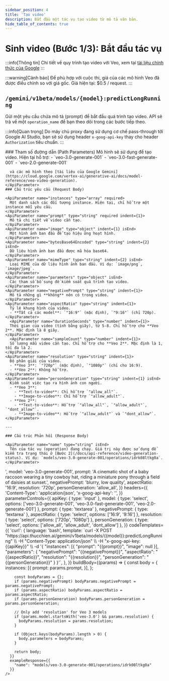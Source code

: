 ```yaml
---
sidebar_position: 4
title: 'Tạo video'
description: Bắt đầu một tác vụ tạo video từ mô tả văn bản.
hide_table_of_contents: true
---
```



# Sinh video (Bước 1/3): Bắt đầu tác vụ
:::info[Thông tin]
Chi tiết về quy trình tạo video với Veo, xem tại [tài liệu chính thức của Google](https://ai.google.dev/gemini-api/docs/video?example=dialogue)
:::

:::warning[Cảnh báo]
Để phù hợp với cuộc thi, giá của các mô hình Veo đã được điều chỉnh so với giá gốc.
Giá hiện tại: $0.5 / request.
:::
## <Badge method="POST" /> `/gemini/v1beta/models/{model}:predictLongRunning`

Gửi một yêu cầu chứa mô tả (prompt) để bắt đầu quá trình tạo video. API sẽ trả về một `operation_name` để bạn theo dõi trong các bước tiếp theo.

:::info[Quan trọng]
Do máy chủ proxy đang sử dụng cơ chế pass-through tới Google AI Studio, bạn sẽ sử dụng header `x-goog-api-key` thay cho header `Authorization` tiêu chuẩn.
:::

<ApiReferenceLayout>
  <LeftColumn>
    ### Tham số đường dẫn (Path Parameters)
    <ApiParameter name="model" type="string" required isEnd>
      Mô hình sẽ sử dụng để tạo video. Hiện tại hỗ trợ:
        - `veo-3.0-generate-001`
        - `veo-3.0-fast-generate-001`
        - `veo-2.0-generate-001`
        
      và các mô hình theo [tài liệu của Google Gemini](https://cloud.google.com/vertex-ai/generative-ai/docs/model-reference/veo-video-generation).
    </ApiParameter>
    ### Cấu trúc yêu cầu (Request Body)

    <ApiParameter name="instances" type="array" required>
      Một danh sách các đối tượng instance. Hiện tại, chỉ hỗ trợ một instance mỗi yêu cầu.
    </ApiParameter>
    <ApiParameter name="prompt" type="string" required indent={1}>
      Mô tả chi tiết về video cần tạo.
    </ApiParameter>
    <ApiParameter name="image" type="object" indent={1} isEnd>
      Một hình ảnh ban đầu để tạo hiệu ứng hoạt hình.
    </ApiParameter>
    <ApiParameter name="bytesBase64Encoded" type="string" indent={2} isEnd>
      Dữ liệu hình ảnh ban đầu được mã hóa base64.
    </ApiParameter>
    <ApiParameter name="mimeType" type="string" indent={2} isEnd>
      Loại MIME của dữ liệu hình ảnh ban đầu. Ví dụ: `image/png`, `image/jpeg`.
    </ApiParameter>
    <ApiParameter name="parameters" type="object" isEnd>
      Các tham số bổ sung để kiểm soát quá trình tạo video.
    </ApiParameter>
    <ApiParameter name="negativePrompt" type="string" indent={1}>
      Mô tả những gì **không** nên có trong video.
    </ApiParameter>
    <ApiParameter name="aspectRatio" type="string" indent={1}>
      Tỷ lệ khung hình của video.
      - **Tất cả các model**: `"16:9"` (mặc định), `"9:16"` (chỉ 720p).
    </ApiParameter>
      <ApiParameter name="durationSeconds" type="number" indent={1}>
      Thời gian của video (tính bằng giây), từ 5-8. Chỉ hỗ trợ cho **Veo 2**. Mặc định là 8 giây.
    </ApiParameter>
      <ApiParameter name="sampleCount" type="number" indent={1}>
      Số lượng mẫu video cần tạo. Chỉ hỗ trợ cho **Veo 2**. Mặc định là 1, tối đa là 2.
    </ApiParameter>
    <ApiParameter name="resolution" type="string" indent={1}>
      Độ phân giải của video.
      - **Veo 3**: `"720p"` (mặc định), `"1080p"` (chỉ cho 16:9).
      - **Veo 2**: Không hỗ trợ.
    </ApiParameter>
    <ApiParameter name="personGeneration" type="string" indent={1} isEnd>
      Kiểm soát việc tạo ra hình ảnh con người.
      - **Veo 3**:
        - **Text-to-video**: Chỉ hỗ trợ `"allow_all"`.
        - **Image-to-video**: Chỉ hỗ trợ `"allow_adult"`.
      - **Veo 2**:
        - **Text-to-video**: Hỗ trợ `"allow_all"`, `"allow_adult"`, `"dont_allow"`.
        - **Image-to-video**: Hỗ trợ `"allow_adult"` và `"dont_allow"`.
    </ApiParameter>

    ---

    ### Cấu trúc Phản hồi (Response Body)

    <ApiParameter name="name" type="string" isEnd>
      Tên của tác vụ (operation) đang chạy. Giá trị này được sử dụng để kiểm tra trạng thái ở [Bước 2](/docs/api-reference/video-generation-status). Ví dụ: `models/veo-3.0-generate-001/operations/idrk08ltkg0a`.
    </ApiParameter>

  </LeftColumn>
  <RightColumn>
    <InteractiveApiRequest
      apiUrl="https://api.thucchien.ai/gemini/v1beta/models/{{model}}:predictLongRunning"
      initialParameters={{
        apiKey: '<your_api_key>',
        model: 'veo-3.0-generate-001',
        prompt: 'A cinematic shot of a baby raccoon wearing a tiny cowboy hat, riding a miniature pony through a field of daisies at sunset.',
        negativePrompt: 'blurry, low quality',
        aspectRatio: '16:9',
        resolution: '720p',
        personGeneration: 'allow_all',
      }}
      headers={{
        'Content-Type': 'application/json',
        'x-goog-api-key': '<your_api_key>',
      }}
      parameterControls={{
        apiKey: { type: 'input' },
        model: { type: 'select', options: ['veo-3.0-generate-001', 'veo-3.0-fast-generate-001', 'veo-2.0-generate-001'] },
        prompt: { type: 'textarea' },
        negativePrompt: { type: 'textarea' },
        aspectRatio: { type: 'select', options: ['16:9', '9:16'] },
        resolution: { type: 'select', options: ['720p', '1080p'] },
        personGeneration: { type: 'select', options: ['allow_all', 'allow_adult', 'dont_allow'] },
      }}
      codeTemplates={{
        'curl': {
          language: 'bash',
          template: `curl -X POST "https://api.thucchien.ai/gemini/v1beta/models/{{model}}:predictLongRunning" \\
  -H "Content-Type: application/json" \\
  -H "x-goog-api-key: {{apiKey}}" \\
  -d '{
    "instances": [{
      "prompt": "{{prompt}}",
      "image": null
    }],
    "parameters": {
      "negativePrompt": "{{negativePrompt}}",
      "aspectRatio": "{{aspectRatio}}",
      "resolution": "{{resolution}}",
      "personGeneration": "{{personGeneration}}"
    }
  }'`,
        },
      }}
      buildBody={(params) => {
        const body = {
          instances: [{
            prompt: params.prompt,
          }],
        };

        const bodyParams = {};
        if (params.negativePrompt) bodyParams.negativePrompt = params.negativePrompt;
        if (params.aspectRatio) bodyParams.aspectRatio = params.aspectRatio;
        if (params.personGeneration) bodyParams.personGeneration = params.personGeneration;

        // Only add 'resolution' for Veo 3 models
        if (params.model.startsWith('veo-3.0') && params.resolution) {
          bodyParams.resolution = params.resolution;
        }

        if (Object.keys(bodyParams).length > 0) {
          body.parameters = bodyParams;
        }

        return body;
      }}
      exampleResponse={{
        "name": "models/veo-3.0-generate-001/operations/idrk08ltkg0a"
      }}
    />
  </RightColumn>
</ApiReferenceLayout>
